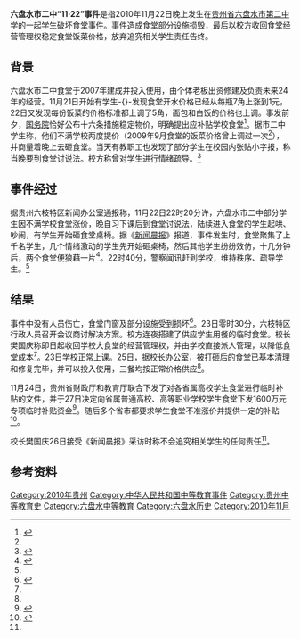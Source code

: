'''六盘水市二中“11·22”事件'''是指2010年11月22日晚上发生在[[贵州省|贵州省]][[六盘水市|六盘水市]][[六盘水市第二中学|第二中学]]的一起学生破坏食堂事件。事件造成食堂部分设施损毁，最后以校方收回食堂经营管理权稳定食堂饭菜价格，放弃追究相关学生责任告终。

==背景==
六盘水市二中食堂于2007年建成并投入使用，由个体老板出资修建及负责未来24年的经营。11月21日开始有学生-{}-发现食堂开水价格已经从每瓶7角上涨到1元，22日又发现每份饭菜的价格标准都上调了5角，面包和白饭的价格也上调。事发前夕，[[中华人民共和国国务院|国务院]]恰好公布十六条措施稳定物价，明确提出应补贴学校食堂<ref name="sohu">{{cite web|url=http://news.sohu.com/20101121/n277787639.shtml|title=补贴高校食堂不如直接补贴学生|author=新京报|date=2010年11月21日|accessdate=2010-11-29|archive-date=2010-12-01|archive-url=https://web.archive.org/web/20101201234047/http://news.sohu.com/20101121/n277787639.shtml|dead-url=no}}</ref>。据市二中学生称，他们不满学校两度提价（2009年9月食堂的饭菜价格曾上调过一次<ref name="xwcb" />），并商量着晚上去砸食堂。当天有教职工也发现了部分学生在校园内张贴小字报，称当晚要到食堂讨说法。校方称曾对学生进行情绪疏导。<ref name="xinmin">{{cite web|url=http://news.xinmin.cn/rollnews/2010/11/26/7937461.html|title=贵州通报六盘水市二中“11・22”事件经过及进展|author=新民网|accessdate=2010-11-28|archive-date=2016-03-04|archive-url=https://web.archive.org/web/20160304122936/http://news.xinmin.cn/rollnews/2010/11/26/7937461.html|dead-url=no}}</ref>

==事件经过==
据贵州六枝特区新闻办公室通报称，11月22日22时20分许，六盘水市二中部分学生因不满学校食堂涨价，晚自习下课后到食堂讨说法，陆续进入食堂的学生起哄、吵闹，有学生开始砸食堂桌椅。据《[[新闻晨报|新闻晨报]]》报道，事件发生时，食堂聚集了上千名学生，几个情绪激动的学生先开始砸桌椅，然后其他学生纷纷效仿，十几分钟后，两个食堂便狼藉一片<ref name="xwcb">{{cite web|url=http://news.sohu.com/20101126/n277925598.shtml|title=贵州学生怒砸食堂续：官方称不会追责学生|author=新闻晨报/解放牛网/搜狐网|accessdate=2010-11-28|archive-date=2016-03-04|archive-url=https://web.archive.org/web/20160304211233/http://news.sohu.com/20101126/n277925598.shtml|dead-url=no}}</ref>。22时40分，警察闻讯赶到学校，维持秩序、疏导学生。<ref name="xinmin" />

==结果==
事件中没有人员伤亡，食堂门窗及部分设施受到损坏<ref>{{cite web|url=http://news.163.com/10/1126/03/6MCTDIGM00014AED.html|title=不满食堂涨价 贵州学生打砸食堂|author=河北青年报|accessdate=2010-11-28|archive-date=2016-03-04|archive-url=https://web.archive.org/web/20160304224620/http://news.163.com/10/1126/03/6MCTDIGM00014AED.html|dead-url=no}}</ref>。23日零时30分，六枝特区行政人员召开会议商讨解决方案。校方连夜搭建了供应学生用餐的临时食堂。校长樊国庆称即日起收回学校大食堂的经营管理权，并由学校直接派人管理，以降低食堂成本<ref name="xinmin" />。23日学校正常上课。25日，据校长办公室，被打砸后的食堂已基本清理和修复完毕，并可以投入使用，三餐均按正常价格供应<ref name="xwcb" />。

11月24日，贵州省财政厅和教育厅联合下发了对各省属高校学生食堂进行临时补贴的文件，并于27日决定向省属普通高校、高等职业学校学生食堂下发1600万元专项临时补贴资金<ref>{{cite web|url=http://www.xinhuanet.com/chinanews/2010-11/27/content_21499975.htm|title=贵州下发１６００万元用于高校学生食堂临时补贴|author=新华网|accessdate=2010-11-28|archive-date=2016-03-04|archive-url=https://web.archive.org/web/20160304120004/http://www.xinhuanet.com/chinanews/2010-11/27/content_21499975.htm|dead-url=yes}}</ref>。随后多个省市都要求学生食堂不准涨价并提供一定的补贴<ref>{{citeweb|url=http://www.zaobao.com/zg/zg101127_007.shtml|title=中国加紧补贴大中专困难生|author=联合早报|accessdate=2010-11-28|archive-date=2010-11-30|archive-url=https://web.archive.org/web/20101130043956/http://www.zaobao.com/zg/zg101127_007.shtml|dead-url=no}}</ref>。

校长樊国庆26日接受《新闻晨报》采访时称不会追究相关学生的任何责任<ref name="xwcb" />。

== 参考资料 ==
{{Reflist}}

[[Category:2010年贵州|Category:2010年贵州]]
[[Category:中华人民共和国中等教育事件|Category:中华人民共和国中等教育事件]]
[[Category:贵州中等教育史|Category:贵州中等教育史]]
[[Category:六盘水中等教育|Category:六盘水中等教育]]
[[Category:六盘水历史|Category:六盘水历史]]
[[Category:2010年11月|Category:2010年11月]]